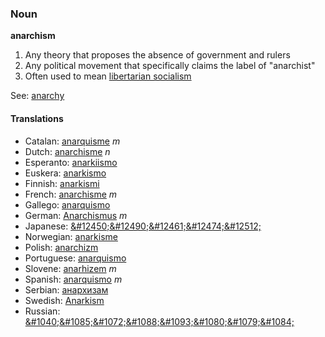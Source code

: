 ===Noun===
'''anarchism'''

# Any theory that proposes the absence of government and rulers
# Any political movement that specifically claims the label of "anarchist"
# Often used to mean [[libertarian socialism]]

See: [[anarchy]]
====Translations====
*Catalan: [[anarquisme]] ''m''
*Dutch: [[anarchisme]] ''n''
*Esperanto: [[anarkiismo]]
*Euskera: [[anarkismo]]
*Finnish: [[anarkismi]]
*French: [[anarchisme]] ''m''
*Gallego: [[anarquismo]]
*German: [[Anarchismus]] ''m''
*Japanese: [[&#12450;&#12490;&#12461;&#12474;&#12512;]]
*Norwegian: [[anarkisme]]
*Polish: [[anarchizm]]
*Portuguese: [[anarquismo]]
*Slovene: [[anarhizem]] ''m''
*Spanish: [[anarquismo]] ''m''
*Serbian: [[анархизам]]
*Swedish: [[Anarkism]]
*Russian: [[&#1040;&#1085;&#1072;&#1088;&#1093;&#1080;&#1079;&#1084;]]